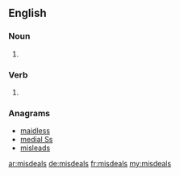 ==English==

===Noun===
{{head|en|plural}}

# {{plural of|misdeal|lang=en|nocat=1}}

===Verb===
{{head|en}}

# {{en-third-person singular of|misdeal}}

===Anagrams===
* [[maidless#English|maidless]]
* [[medial Ss#English|medial Ss]]
* [[misleads#English|misleads]]

[[ar:misdeals]]
[[de:misdeals]]
[[fr:misdeals]]
[[my:misdeals]]